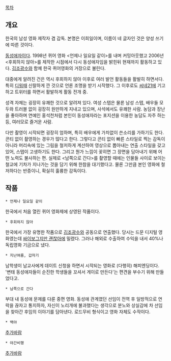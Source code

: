 [[목차]]
== 개요 ==
한국의 남성 영화 제작자 겸 감독. 본명은 이희일이며, 이름이 네 글자인 것은 양성 쓰기에 따른 것이다.

[[동성애자]]이다. 1998년 퀴어 영화 <언제나 일요일 같이>를 내며 커밍아웃했고 2006년 <후회하지 않아>를 제작한 시점에서 다시 동성애자임을 밝힌뒤 현재까지 활동하고 있다. [[김조광수]]와 함께 한국 퀴어영화의 거장으로 불린다.

대중에게 알려진 건은 역시 후회하지 않아 이후로 여러 발언 활동들을 활발히 하면서다. 특히 [[디워]]때 신랄하게 깐 것으로 언론 조명을 받기 시작했다. 그 이후로도 [[씨네21]]에 기고하고 트위터를 하면서 활발하게 활동 전개 중.

성격 자체는 굉장히 유쾌한 것으로 알려져 있다. 여성 스탭은 물론 남성 스탭, 배우들 모두와 트러블 없이 굉장히 원만하게 지내고 있으며, 사석에서도 유쾌한 사람. 농담과 장난을 좋아하며 연예인 홍석천처럼 본인이 동성애자라는 포지션을 이용한 농담도 자주 하는 등, 여러모로 즐거운 사람.

다만 촬영이 시작되면 굉장히 엄하며, 특히 배우에게 가차없이 쓴소리를 가하기도 한다. 콘티 없이 촬영하는 경우가 많다고 한다. 그렇다고 콘티 없이 빠른 스타일로 찍는 감독이 아니라 머리속에 있는 그림을 철저하게 계산하여 영상으로 뽑아내는 연출 스타일을 갖고 있어, 스탭이 고생하기도 한다. 그리고 뭔가 느낌이 꽂히면 그 장면을 담아내기 위해 어떤 노력도 불사하는 편. 실제로 <남쪽으로 간다>를 촬영할 때에는 인물들 사이로 보이는 철교에 기차가 지나가는 것을 담기 위해 한참을 대기했다고. 물론 그만큼 본인 영화에 철저하다는 반증이니, 확실히 훌륭한 감독이다.
== 작품 ==
 * 언제나 일요일 같이
한국에서 처음 열린 퀴어 영화제에 상영된 작품이다.
 * 후회하지 않아
한국에서 가장 유명한 작품으로 [[김조광수]]와 공동으로 연출했다. 당시는 드문 디지털 영화였는데 [[싸이보그지만 괜찮아]]에 밀렸다. 그러나 해외로 수출하여 수익을 내서 40%나 독립영화 기금으로 냈다.
 * 지난여름, 갑자기
남학생이 남교사에게 데이트 신청을 하면서 시작되는 영화로 (다행히) 해피엔딩이다. '변태 동성애자들이 순진한 학생들을 꼬셔서 게이로 만든다'는 편견을 부수기 위해 만들었다고.
 * 남쪽으로 간다
부대 내 동성애 문제를 다룬 중편 영화. 동성애 관계였던 선임이 전역 후 일방적으로 연락을 끊자고 통지하자, 자신이 노리개에 불과했다는 생각으로 분노와 상실감에 차 선임을 찾아간 후임의 이야기를 담아낸다. 로드무비 형식이고 영화 자체도 수작이다.
 * 백야
[[추가바람]]
 * 야간비행
[[추가바람]]
 
